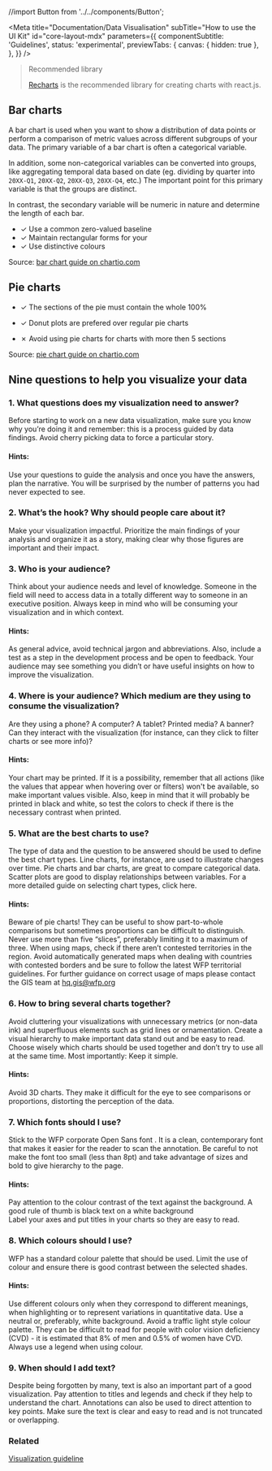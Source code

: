 //import Button from '../../components/Button';

<Meta
  title="Documentation/Data Visualisation"
  subTitle="How to use the UI Kit"
  id="core-layout-mdx"
  parameters={{
    componentSubtitle: 'Guidelines',
    status: 'experimental',
    previewTabs: {
      canvas: { hidden: true },
    },
  }}
/>

> Recommended library
>
> [Recharts](https://recharts.org/) is the recommended library for creating charts with react.js.

## Bar charts

<Canvas>
  <Story name="MixBarChartChart" parameters={{ layout: 'centered' }}>
    <MixBarChartChart />
  </Story>
</Canvas>

A bar chart is used when you want to show a distribution of data points or perform a comparison of metric values across different subgroups of your data.
The primary variable of a bar chart is often a categorical variable.

In addition, some non-categorical variables can be converted into groups, like aggregating temporal data based on date (eg. dividing by quarter into `20XX-Q1`, `20XX-Q2`, `20XX-Q3`, `20XX-Q4`, etc.) The important point for this primary variable is that the groups are distinct.

In contrast, the secondary variable will be numeric in nature and determine the length of each bar.

- ✓ Use a common zero-valued baseline
- ✓ Maintain rectangular forms for your
- ✓ Use distinctive colours

Source: [bar chart guide on chartio.com](https://chartio.com/learn/charts/bar-chart-complete-guide)

## Pie charts

<Canvas>
  <Story name="PieChartExample" parameters={{ layout: 'centered' }}>
    <PieChartExample />
  </Story>
</Canvas>

- ✓ The sections of the pie must contain the whole 100%
- ✓ Donut plots are prefered over regular pie charts

- ✗ Avoid using pie charts for charts with more then 5 sections

Source: [pie chart guide on chartio.com](https://chartio.com/learn/charts/pie-chart-complete-guide/)

## Nine questions to help you visualize your data

### 1. What questions does my visualization need to answer?

Before starting to work on a new data visualization, make sure you know why you’re doing it and remember: this is a process guided by data findings. Avoid cherry picking data to force a particular story.

#### Hints:

Use your questions to guide the analysis and once you have the answers, plan the narrative. You will be surprised by the number of patterns you had never expected to see.

### 2. What’s the hook? Why should people care about it?

Make your visualization impactful. Prioritize the main findings of your analysis and organize it as a story, making clear why those figures are important and their impact.

### 3. Who is your audience?

Think about your audience needs and level of knowledge. Someone in the field will need to access data in a totally different way to someone in an executive position. Always keep in mind who will be consuming your visualization and in which context.

#### Hints:

As general advice, avoid technical jargon and abbreviations. Also, include a test as a step in the development process and be open to feedback. Your audience may see something you didn’t or have useful insights on how to improve the visualization.

### 4. Where is your audience? Which medium are they using to consume the visualization?

Are they using a phone? A computer? A tablet? Printed media? A banner? Can they interact with the visualization (for instance, can they click to filter charts or see more info)?

#### Hints:

Your chart may be printed. If it is a possibility, remember that all actions (like the values that appear when hovering over or filters) won't be available, so make important values visible. Also, keep in mind that it will probably be printed in black and white, so test the colors to check if there is the necessary contrast when printed.

### 5. What are the best charts to use?

The type of data and the question to be answered should be used to define the best chart types. Line charts, for instance, are used to illustrate changes over time. Pie charts and bar charts, are great to compare categorical data. Scatter plots are good to display relationships between variables. For a more detailed guide on selecting chart types, click here.

#### Hints:

Beware of pie charts! They can be useful to show part-to-whole comparisons but sometimes proportions can be difficult to distinguish. Never use more than five “slices”, preferably limiting it to a maximum of three.
When using maps, check if there aren’t contested territories in the region. Avoid automatically generated maps when dealing with countries with contested borders and be sure to follow the latest WFP territorial guidelines. For further guidance on correct usage of maps please contact the GIS team at hq.gis@wfp.org

### 6. How to bring several charts together?

Avoid cluttering your visualizations with unnecessary metrics (or non-data ink) and superfluous elements such as grid lines or ornamentation. Create a visual hierarchy to make important data stand out and be easy to read. Choose wisely which charts should be used together and don’t try to use all at the same time. Most importantly: Keep it simple.

#### Hints:

Avoid 3D charts. They make it difficult for the eye to see comparisons or proportions, distorting the perception of the data.

### 7. Which fonts should I use?

Stick to the WFP corporate Open Sans font . It is a clean, contemporary font that makes it easier for the reader to scan the annotation. Be careful to not make the font too small (less than 8pt) and take advantage of sizes and bold to give hierarchy to the page.

#### Hints:

Pay attention to the colour contrast of the text against the background. A good rule of thumb is black text on a white background  
Label your axes and put titles in your charts so they are easy to read.

### 8. Which colours should I use?

WFP has a standard colour palette that should be used. Limit the use of colour and ensure there is good contrast between the selected shades.

#### Hints:

Use different colours only when they correspond to different meanings, when highlighting or to represent variations in quantitative data.
Use a neutral or, preferably, white background.
Avoid a traffic light style colour palette. They can be difficult to read for people with color vision deficiency (CVD) - it is estimated that 8% of men and 0.5% of women have CVD.
Always use a legend when using colour.

### 9. When should I add text?

Despite being forgotten by many, text is also an important part of a good visualization. Pay attention to titles and legends and check if they help to understand the chart. Annotations can also be used to direct attention to key points. Make sure the text is clear and easy to read and is not truncated or overlapping.

### Related

[Visualization guideline](https://brand.manuals.wfp.org/en/data-visualization-guidance/)
